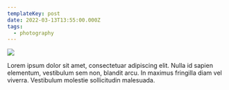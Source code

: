 ```yaml
---
templateKey: post
date: 2022-03-13T13:55:00.000Z
tags:
  - photography
---
```

![](../../static/assets/20220313-IMG_1126.jpg)

Lorem ipsum dolor sit amet, consectetuar adipiscing elit. Nulla id sapien elementum, vestibulum sem non, blandit arcu. In maximus fringilla diam vel viverra. Vestibulum molestie sollicitudin malesuada.
